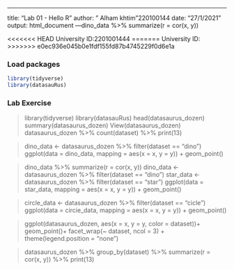 ---
title: "Lab 01 - Hello R"
author: " Alham khtim"220100144
date: "27/1/2021"
output: html_document
---dino_data %>% summarize(r = cor(x, y))

<<<<<<< HEAD
University ID:2201001444 
=======
University ID: 
>>>>>>> e0ec936e045b0e1fdf155fd87b4745229f0d6e1a

### Load packages

```r
library(tidyverse) 
library(datasauRus)
```


### Lab Exercise 
> library(tidyverse)
> library(datasauRus)
>head(datasaurus_dozen)
>summary(datasaurus_dozen)
>View(datasaurus_dozen)
datasaurus_dozen %>% count(dataset) %>% print(13)

>dino_data <- datasaurus_dozen %>% filter(dataset == "dino")
>ggplot(data = dino_data, mapping = aes(x = x, y = y)) + geom_point()

>dino_data %>% summarize(r = cor(x, y))
>dino_data <- datasaurus_dozen %>% filter(dataset == "dino")
>star_data <- datasaurus_dozen %>% filter(dataset == "star")
>ggplot(data = star_data, mapping = aes(x = x, y = y)) + geom_point()


>circle_data <- datasaurus_dozen %>% filter(dataset == "cicle")
>ggplot(data = circie_data, mapping = aes(x = x, y = y)) + geom_point()

 
> ggplot(datasaurus_dozen, aes(x = x, y = y, color = dataset))+ geom_point()+
facet_wrap(~ dataset, ncol = 3) +
theme(legend.position = "none")

>datasaurus_dozen %>% group_by(dataset) %>% summarize(r = cor(x, y)) %>% print(13)
















